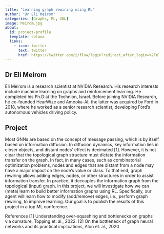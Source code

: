 ```yaml
---
title: "Learning graph rewiring using RL"
author: "Dr Eli Meirom"
categories: [Graphs, ML, GDL]
image: Meirom.jpg
about:
  id: project-profile
  template: solana
  links:
    - icon: twitter
      text: twitter
      href: https://twitter.com/i/flow/login?redirect_after_login=%2Feli_meirom
---
```

## Dr Eli Meirom
Eli Meirom is a research scientist at NVIDIA Research. His research interests include machine learning on graphs and reinforcement learning. He completed his Ph.D at the Technion, Israel. Before joining NVIDIA Research, he co-founded HearWize and Amooka-AI, the latter was acquired by Ford in 2018, where he worked as a senior research scientist, developing Ford's autonomous vehicles driving policy.

## Project
Most GNNs are based on the concept of message passing, which is by itself based on information diffusion. In diffusion dynamics, key information lies in closer objects, and distant nodes’ effect is decimated [1]. However, it is not clear that the topological graph structure must dictate the information transfer on the graph. In fact, in many cases, such as combinatorial optimization problems, nodes and edges that are distant from a node may have a major impact on the node’s value or class. To that end, graph rewiring allows adding edges, nodes, or other structures in order to assist information transfer. In practice, it decouples the information graph from the topological (input) graph. In this project, we will investigate how we can (meta) learn to build better information graphs using RL. Specifically, our agent will learn how to modify (add/remove) edges, i.e., perform graph rewiring, to improve learning. Our goal is to publish the results of this project in a top ML conference.

References
[1] Understanding over-squashing and bottlenecks on graphs via curvature, Topping et. al., 2022.
[2] On the bottleneck of graph neural networks and its practical implications, Alon et. al., 2020
